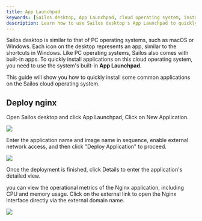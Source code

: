 ```yaml
---
title: App Launchpad
keywords: [Sailos desktop, App Launchpad, cloud operating system, install applications, deploy nginx]
description: Learn how to use Sailos desktop's App Launchpad to quickly install and deploy applications like Nginx on the cloud operating system.
---
```


Sailos desktop is similar to that of PC operating systems, such as macOS or Windows. Each icon on the desktop represents
an app, similar to the shortcuts in Windows. Like PC operating systems, Sailos also comes with built-in apps. To quickly
install applications on this cloud operating system, you need to use the system's built-in **App Launchpad**.

This guide will show you how to quickly install some common applications on the Sailos cloud operating system.

## Deploy nginx

Open Sailos desktop and click App Launchpad, Click on New Application.

![](./images/sealos-launchpad-create-app.png)

Enter the application name and image name in sequence, enable external network access, and then click "Deploy
Application" to proceed.

![](./images/sealos-launchpad-create-app-2.png)

Once the deployment is finished, click Details to enter the application's detailed view.

you can view the operational metrics of the Nginx application, including CPU and memory usage. Click on the external
link to open the Nginx interface directly via the external domain name.

![](./images/sealos-launchpad-app-details.png)
